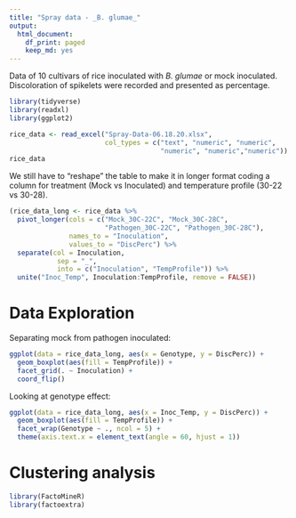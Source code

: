 ```yaml
---
title: "Spray data - _B. glumae_"
output:
  html_document:
    df_print: paged
    keep_md: yes
---
```


Data of 10 cultivars of rice inoculated with _B. glumae_ or mock inoculated.  Discoloration of spikelets were recorded and presented as percentage.

```r
library(tidyverse)
library(readxl)
library(ggplot2)
```


```r
rice_data <- read_excel("Spray-Data-06.18.20.xlsx", 
                        col_types = c("text", "numeric", "numeric",
                                      "numeric", "numeric","numeric"))
rice_data
```

We still have to "reshape" the table to make it in longer format coding a column for treatment (Mock vs Inoculated) and temperature profile (30-22 vs 30-28).

```r
(rice_data_long <- rice_data %>% 
  pivot_longer(cols = c("Mock_30C-22C", "Mock_30C-28C", 
                        "Pathogen_30C-22C", "Pathogen_30C-28C"),
               names_to = "Inoculation", 
               values_to = "DiscPerc") %>%
  separate(col = Inoculation, 
            sep = "_",
            into = c("Inoculation", "TempProfile")) %>% 
  unite("Inoc_Temp", Inoculation:TempProfile, remove = FALSE))

```

# Data Exploration
 
Separating mock from pathogen inoculated:

```r
ggplot(data = rice_data_long, aes(x = Genotype, y = DiscPerc)) +
  geom_boxplot(aes(fill = TempProfile)) +
  facet_grid(. ~ Inoculation) +
  coord_flip()
```

Looking at genotype effect:

```r
ggplot(data = rice_data_long, aes(x = Inoc_Temp, y = DiscPerc)) +
  geom_boxplot(aes(fill = TempProfile)) +
  facet_wrap(Genotype ~ ., ncol = 5) +
  theme(axis.text.x = element_text(angle = 60, hjust = 1))
```

# Clustering analysis

```r
library(FactoMineR)
library(factoextra)


```

